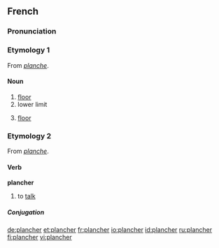 ==French==
===Pronunciation===
{{IPA|/plɑ̃ʃe/}}

===Etymology 1===
From ''[[planche]]''.

====Noun====
{{fr-noun|m}}

# [[floor]]
# lower limit
# {{anatomy|lang=fr}} [[floor]]

===Etymology 2===
From ''[[planche]]''.

====Verb====
'''plancher'''

# {{intransitive}} to [[talk]]

=====Conjugation=====
{{fr-conj-er|planch|avoir}}

[[de:plancher]]
[[et:plancher]]
[[fr:plancher]]
[[io:plancher]]
[[id:plancher]]
[[ru:plancher]]
[[fi:plancher]]
[[vi:plancher]]